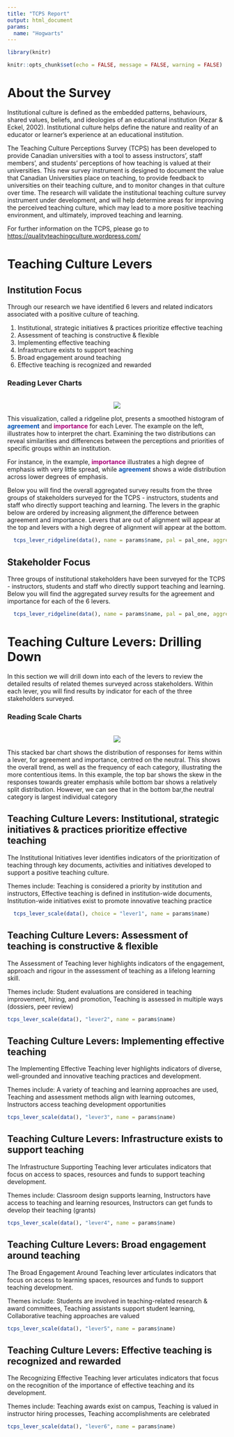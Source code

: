 ```yaml
---
title: "TCPS Report"
output: html_document
params:
  name: "Hogwarts"
---
```


```r
library(knitr)

knitr::opts_chunk$set(echo = FALSE, message = FALSE, warning = FALSE)

```

# About the Survey

Institutional culture is defined as the embedded patterns, behaviours, shared values, beliefs, and ideologies of an educational institution (Kezar & Eckel, 2002). Institutional culture helps define the nature and reality of an educator or learner’s experience at an educational institution.

The Teaching Culture Perceptions Survey (TCPS) has been developed to provide Canadian universities with a tool to assess instructors’, staff members’, and students’ perceptions of how teaching is valued at their universities. This new survey instrument is designed to document the value that Canadian Universities place on teaching, to provide feedback to universities on their teaching culture, and to monitor changes in that culture over time. The research will validate the institutional teaching culture survey instrument under development, and will help determine areas for improving the perceived teaching culture, which may lead to a more positive teaching environment, and ultimately, improved teaching and learning.

For further information on the TCPS, please go to <https://qualityteachingculture.wordpress.com/>

# Teaching Culture Levers

## Institution Focus

Through our research we have identified 6 levers and related indicators associated with a positive culture of teaching.
 
1. Institutional, strategic initiatives & practices prioritize effective teaching
2. Assessment of teaching is constructive & flexible
3. Implementing effective teaching
4. Infrastructure exists to support teaching
5. Broad engagement around teaching
6. Effective teaching is recognized and rewarded

### Reading Lever Charts
<br>
<div class = "row">
  
<div class = "col-md-6">
<center>![](../figures/ridgeline_legend.png)</center>
</div>

<div class = "col-md-6">
This visualization, called a ridgeline plot, presents a smoothed histogram of <font color = "#0051b3"><b>agreement</b></font> and <font color = "#a70076"><b>importance</b></font> for each Lever. The example on the left, illustrates how to interpret the chart. Examining the two distributions can reveal similarities and differences between the perceptions and priorities of specific groups within an institution.

For instance, in the example, <font color = "#a70076"><b>importance</b></font> illustrates a high degree of emphasis with very little spread, while <font color = "#0051b3"><b>agreement</b></font> shows a wide distribution across lower degrees of emphasis.
</div>
</div>

Below you will find the overall aggregated survey results from the three groups of stakeholders surveyed for the TCPS - instructors, students and staff who directly support teaching and learning.  The levers in the graphic below are ordered by increasing alignment,the difference between agreement and importance. Levers that are out of alignment will appear at the top and levers with a high degree of alignment will appear at the bottom.

```r

  tcps_lever_ridgeline(data(), name = params$name, pal = pal_one, aggregate = TRUE)

```

## Stakeholder Focus

Three groups of institutional stakeholders have been surveyed for the TCPS - instructors, students and staff who directly support teaching and learning. Below you will find the aggregated survey results for the agreement and importance for each of the 6 levers.

```r
  tcps_lever_ridgeline(data(), name = params$name, pal = pal_one, aggregate = FALSE)

```
  
# Teaching Culture Levers: Drilling Down

In this section we will drill down into each of the levers to review the detailed results of related themes surveyed across stakeholders. Within each lever, you will find results by indicator for each of the three stakeholders surveyed. 
 
### Reading Scale Charts
<br>
<div class = "row">
  
<div class = "col-md-6">
<center>![](../figures/likert_legend.png)</center>
</div>

<div class = "col-md-6">
This stacked bar chart shows the distribution of responses for items within a lever, for agreement and importance, centred on the neutral. This shows the overall trend, as well as the frequency of each category, illustrating the more contentious items. In this example, the top bar shows the skew in the responses towards greater emphasis while bottom bar shows a relatively split distribution. However, we can see that in the bottom bar,the neutral category is largest individual category
</div>
</div>

## Teaching Culture Levers: Institutional, strategic initiatives & practices prioritize effective teaching

The Institutional Initiatives lever identifies indicators of the prioritization of teaching through key documents, activities and initiatives developed to support a positive teaching culture.

Themes include: Teaching is considered a priority by institution and instructors, Effective teaching is defined in institution-wide documents, Institution-wide initiatives exist to promote innovative teaching practice

```r
  tcps_lever_scale(data(), choice = "lever1", name = params$name)
```

## Teaching Culture Levers: Assessment of teaching is constructive & flexible

The Assessment of Teaching lever highlights indicators of the engagement, approach and rigour in the assessment of teaching as a lifelong learning skill.

Themes include: Student evaluations are considered in teaching improvement, hiring, and promotion, Teaching is assessed in multiple ways (dossiers, peer review)

```r
tcps_lever_scale(data(), "lever2", name = params$name)
```
 
## Teaching Culture Levers: Implementing effective teaching

The Implementing Effective Teaching lever highlights indicators of diverse, well-grounded and innovative teaching practices and development.

Themes include: A variety of teaching and learning approaches are used, Teaching and assessment methods align with learning outcomes, Instructors access teaching development opportunities

```r
tcps_lever_scale(data(), "lever3", name = params$name)
```
 
## Teaching Culture Levers: Infrastructure exists to support teaching

The Infrastructure Supporting Teaching lever articulates indicators that focus on access to spaces, resources and funds to support teaching development.

Themes include: Classroom design supports learning, Instructors have access to teaching and learning resources, Instructors can get funds to develop their teaching (grants)
 
```r
tcps_lever_scale(data(), "lever4", name = params$name)
```

## Teaching Culture Levers: Broad engagement around teaching

The Broad Engagement Around Teaching lever articulates indicators that focus on access to learning spaces, resources and funds to support teaching development.

Themes include: Students are involved in teaching-related research & award committees, Teaching assistants support student learning, Collaborative teaching approaches are valued
 
```r
tcps_lever_scale(data(), "lever5", name = params$name)
```

## Teaching Culture Levers: Effective teaching is recognized and rewarded

The Recognizing Effective Teaching lever articulates indicators that focus on the recognition of the importance of effective teaching and its development.

Themes include: Teaching awards exist on campus, Teaching is valued in instructor hiring processes, Teaching accomplishments are celebrated

```r
tcps_lever_scale(data(), "lever6", name = params$name)
```


